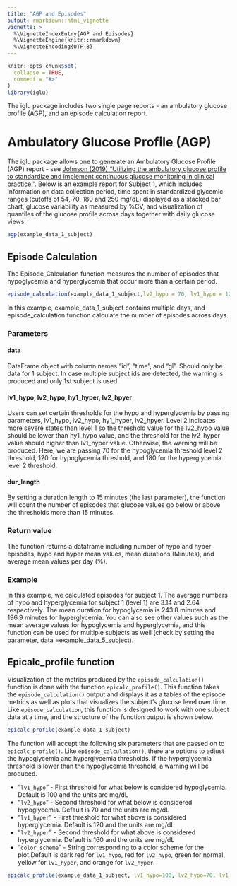 ```yaml
---
title: "AGP and Episodes"
output: rmarkdown::html_vignette
vignette: >
  %\VignetteIndexEntry{AGP and Episodes}
  %\VignetteEngine{knitr::rmarkdown}
  %\VignetteEncoding{UTF-8}
---
```


```r
knitr::opts_chunk$set(
  collapse = TRUE,
  comment = "#>"
)
library(iglu)
```
The iglu package includes two single page reports - an ambulatory glucose profile (AGP), and an episode calculation report.

# Ambulatory Glucose Profile (AGP)

The iglu package allows one to generate an Ambulatory Glucose Profile (AGP) report - see [Johnson (2019) "Utilizing the ambulatory glucose profile to standardize and implement continuous glucose monitoring in clinical practice."](https://doi.org/10.1089/dia.2019.0034). Below is an example report for Subject 1, which includes information on data collection period, time spent in standardized glycemic ranges (cutoffs of 54, 70, 180 and 250 mg/dL) displayed as a stacked bar chart, glucose variability as measured by %CV, and visualization of quantiles of the glucose profile across days together with daily glucose views. 

```r
agp(example_data_1_subject)
```


## Episode Calculation

The Episode_Calculation function measures the number of episodes that hypoglycemia and hyperglycemia that occur more than a certain period.

```r
episode_calculation(example_data_1_subject,lv2_hypo = 70, lv1_hypo = 120, lv2_hyper = 180, dur_length = 15)
```

In this example, example_data_1_subject contains multiple days, and episode_calculation function calculate the number of episodes across days.

### Parameters

#### data 
DataFrame object with column names "id", "time", and "gl". Should only be data for 1 subject. In case multiple subject ids are detected, the warning is produced and only 1st subject is used.

#### lv1_hypo, lv2_hypo, hy1_hyper, lv2_hpyer
Users can set certain thresholds for the hypo and hyperglycemia by passing parameters, lv1_hypo, lv2_hypo, hy1_hyper, lv2_hpyer. Level 2 indicates more severe states than level 1 so the threshold value for the lv2_hypo value should be lower than hy1_hypo value, and the threshold for the lv2_hyper value should higher than lv1_hyper value. Otherwise, the warning will be produced. Here, we are passing 70 for the hypoglycemia threshold level 2 threshold, 120 for hypoglycemia threshold, and 180 for the hyperglycemia level 2 threshold.

#### dur_length
By setting a duration length to 15 minutes (the last parameter), the function will count the number of episodes that glucose values go below or above the thresholds more than 15 minutes. 

### Return value
The function returns a dataframe including number of hypo and hyper episodes, hypo and hyper mean values, mean durations (Minutes), and average mean values per day (%).

### Example
In this example, we calculated episodes for subject 1. The average numbers of hypo and hyperglycemia for subject 1 (level 1) are 3.14 and 2.64 respectively. The mean duration for hypoglycemia is 243.8 minutes and 196.9 minutes for hyperglycemia. You can also see other values such as the mean average values for hypoglycemia and hyperglycemia, and this function can be used for multiple subjects as well (check by setting the parameter, data =example_data_5_subject).

## Epicalc_profile function

Visualization of the metrics produced by the `episode_calculation()` function is done with the function `epicalc_profile()`. This function takes the `episode_calculation()` output and displays it as a tables of the episode metrics as well as plots that visualizes the subject's glucose level over time. Like `episode_calculation`, this function is designed to work with one subject data at a time, and the structure of the function output is shown below.

```r
epicalc_profile(example_data_1_subject)
```

The function will accept the following six parameters that are passed on to `epicalc_profile()`. Like `episode_calculation()`, there are options to adjust the hypoglycemia and hyperglycemia thresholds. If the hyperglycemia threshold is lower than the hypoglycemia threshold, a warning will be produced.

* "`lv1_hypo`" - First threshold for what below is considered hypoglycemia. Default is 100 and the units are mg/dL
* "`lv2_hypo`" - Second threshold for what below is considered hypoglycemia. Default is 70 and the units are mg/dL
* "`lv1_hyper`" - First threshold for what above is considered hyperglycemia. Default is 120 and the units are mg/dL
* "`lv2_hyper`" - Second threshold for what above is considered hyperglycemia. Default is 160 and the units are mg/dL
* "`color_scheme`" - String corresponding to a color scheme for the plot.Default is dark red for `lv1_hypo`, red for `lv2_hypo`, green for normal, yellow for `lv1_hyper`, and orange for `lv2_hyper`.

```r
epicalc_profile(example_data_1_subject, lv1_hypo=100, lv2_hypo=70, lv1_hyper=120, lv2_hyper=160, color_scheme="Color Scheme 1")
```

